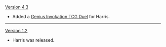 {{Change History/Header}}
[[Version 4.3]]
* Added a [[Genius Invokation TCG/Stage/Harris/Duel: Harris|Genius Invokation TCG Duel]] for Harris.
----
[[Version 1.2]]
* Harris was released.